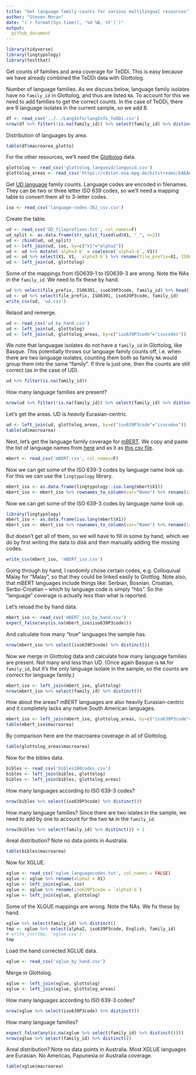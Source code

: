 ```yaml
---
title: "Get language family counts for various multilingual resources"
author: "Steven Moran"
date: "(`r format(Sys.time(), '%d %B, %Y')`)"
output:
  github_document
---
```


```r
library(tidyverse)
library(lingtypology)
library(testthat)
```

Get counts of families and area coverage for TeDDi. This is easy because we have already combined the TeDDi data with Glottolog.

Number of language families. As we discuss below, language family isolates have no `family_id` in Glottolog, and thus are listed `NA`. To account for this we need to add families to get the correct counts. In the case of TeDDi, there are 9 language isolates in the current sample, so we add 8.

```r
df <- read_csv('../../LangInfo/langInfo_TeDDi.csv')
nrow(df %>% filter(!is.na(family_id)) %>% select(family_id) %>% distinct()) + 8
```

Distribution of languages by area.

```r
table(df$macroarea_glotto)
```

For the other resources, we'll need the [Glottolog](https://glottolog.org) data.

```r
glottolog <- read_csv('glottolog_languoid/languoid.csv')
glottolog_areas <- read_csv('https://cdstar.eva.mpg.de/bitstreams/EAEA0-E62D-ED67-FD05-0/languages_and_dialects_geo.csv')
```

Get [UD language](https://universaldependencies.org) family counts. Language codes are encoded in filenames. They can be two or three letter ISO 639 codes, so we'll need a mapping table to convert them all to 3-letter codes.

```r
iso <- read_csv('language-codes-3b2_csv.csv')
```

Create the table.

```r
ud <- read_csv('UD_fileprefixes.txt', col_names=F)
ud_split <- as.data.frame(str_split_fixed(ud$X1, "_", n=2))
ud <- cbind(ud, ud_split)
ud <- left_join(ud, iso, by=c("V1"="alpha2"))
ud <- ud %>% mutate(`alpha3-b` = coalesce(`alpha3-b`, V1))
ud <- ud %>% select(X1, V1, `alpha3-b`) %>% rename(file_prefix=X1, ISO6391 = V1, iso639P3code = `alpha3-b`)
ud <- left_join(ud, glottolog)
```

Some of the mappings from ISO639-1 to ISO639-3 are wrong. Note the NAs in the `family_id`. We need to fix these by hand.

```r
ud %>% select(file_prefix, ISO6391, iso639P3code, family_id) %>% head()
ud <- ud %>% select(file_prefix, ISO6391, iso639P3code, family_id)
write_csv(ud, 'ud.csv')
```

Relaod and remerge.

```r
ud <- read_csv('ud_by_hand.csv')
ud <- left_join(ud, glottolog)
ud <- left_join(ud, glottolog_areas, by=c("iso639P3code"="isocodes"))
```

We note that languagae isolates do not have a `family_id` in Glottolog, like Basque. This potentially throws our language family counts off, i.e. when there are two language isolates, counting them both as family `NA` would group them into the same "family". If thre is just one, then the counts are still correct (as in the case of UD).

```r
ud %>% filter(is.na(family_id))
```

How many language families are present?

```r
nrow(ud %>% filter(!is.na(family_id)) %>% select(family_id) %>% distinct())
```

Let's get the areas. UD is *heavily* Eurasian-centric.

```r
ud <- left_join(ud, glottolog_areas, by=c("iso639P3code"="isocodes"))
table(ud$macroarea)
```

Next, let's get the language family coverage for [mBERT](https://github.com/google-research/bert/blob/master/multilingual.md). We copy and paste the list of language names from [here](https://github.com/google-research/bert/blob/master/multilingual.md) and as it as [this csv file](mBert.csv).

```r
mbert <- read_csv('mBERT.csv', col_names=F)
```

Now we can get some of the ISO 639-3 codes by language name look up. For this we can use the `lingtypology` library.

```r
mbert_iso <- as.data.frame(lingtypology::iso.lang(mbert$X1))
mbert_iso <- mbert_iso %>% rownames_to_column(var="Name") %>% rename(iso639P3code = `lingtypology::iso.lang(mbert$X1)`)
```

Now we can get some of the ISO 639-3 codes by language name look up.

```r
library(lingtypology)
mbert_iso <- as.data.frame(iso.lang(mbert$X1))
mbert_iso <- mbert_iso %>% rownames_to_column(var="Name") %>% rename(iso639P3code = `iso.lang(mbert$X1)`)
```

But doesn't get all of them, so we will have to fill in some by hand, which we do by first writing the data to disk and then manually adding the missing codes.

```r
write_csv(mbert_iso, 'mBERT_iso.csv')
```

Going through by hand, I randomly chose certain codes, e.g. Colloquiual Malay for "Malay", so that  they could be linked easily to Glottlog. Note also, that mBERT languages include things like:  Serbian, Bosnian, Croatian, Serbo-Croatian -- which by language code is simply "hbs". So the "language" coverage is actually less than what is reported.

Let's reload the by hand data.

```r
mbert_iso <- read_csv('mBERT_iso_by_hand.csv')
expect_false(any(is.na(mbert_iso$iso639P3code)))
```

And calculate how many "true" languages the sample has.

```r
nrow(mbert_iso %>% select(iso639P3code) %>% distinct())
```

Now we merge in Glottolog data and calculate how many language families are present. Not many and less than UD. (Once again Basque is `NA` for `family_id`, but it's the only language isolate in the sample, so the counts are correct for language family.)

```r
mbert_iso <- left_join(mbert_iso, glottolog)
nrow(mbert_iso %>% select(family_id) %>% distinct())
```

How about the areas? mBERT languages are also heavily Eurasian-centric and it completely lacks any native South American languages.

```r
mbert_iso <- left_join(mbert_iso, glottolog_areas, by=c("iso639P3code"="isocodes"))
table(mbert_iso$macroarea)
```

By comparison here are the macroarea coverage in all of Glottolog.

```r
table(glottolog_areas$macroarea)
```

Now for the bibles data.

```r
bibles <- read_csv('bibles100codes.csv')
bibles <- left_join(bibles, glottolog)
bibles <- left_join(bibles, glottolog_areas)
```

How many languages according to ISO 639-3 codes?

```r
nrow(bibles %>% select(iso639P3code) %>% distinct())
```

How many language families? Since there are two islates in the sample, we need to add by one to account for the two `NA` in the `family_id`.

```r
nrow(bibles %>% select(family_id) %>% distinct()) + 1
```

Areal distribution? Note no data points in Australia.

```r
table(bibles$macroarea)
```

Now for XGLUE.

```r
xglue <- read_csv('xglue_languagecodes.txt', col_names = FALSE)
xglue <- xglue %>% rename(alpha2 = X1)
xglue <- left_join(xglue, iso)
xglue <- xglue %>% rename(iso639P3code = `alpha3-b`)
xglue <- left_join(xglue, glottolog)
```

Some of the XLGUE mappings are wrong. Note the NAs. We fix these by hand.

```r
xglue %>% select(family_id) %>% distinct()
tmp <- xglue %>% select(alpha2, iso639P3code, English, family_id)
# write_csv(tmp, 'xglue.csv')
tmp
```

Load the hand corrected XGLUE data.

```r
xglue <- read_csv('xglue_by_hand.csv')
```

Merge in Glottolog.

```r
xglue <- left_join(xglue, glottolog)
xglue <- left_join(xglue, glottolog_areas)
```

How many languages according to ISO 639-3 codes?

```r
nrow(xglue %>% select(iso639P3code) %>% distinct())
```

How many language families?

```r
expect_false(any(is.na(xglue %>% select(family_id) %>% distinct())))
nrow(xglue %>% select(family_id) %>% distinct())
```

Areal distribution? Note no data points in Australia. Most XGLUE languages are Eurasian. No Americas, Papunesia or Australia coverage.

```r
table(xglue$macroarea)
```
